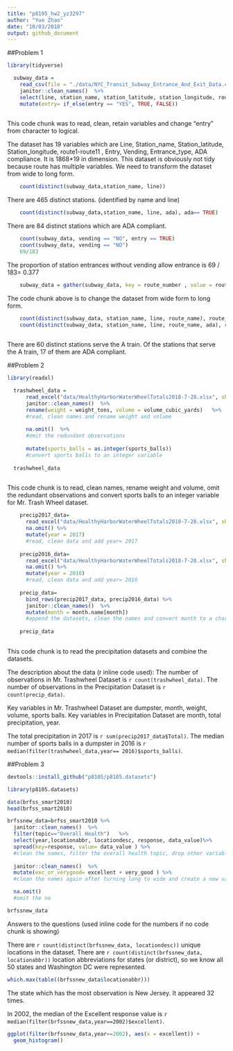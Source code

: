 ```yaml
---
title: "p8105_hw2_yz3297"
author: "Yue Zhao"
date: "10/03/2018"
output: github_document
---
```

##Problem 1
```r
library(tidyverse)

```

```r

  subway_data = 
    read_csv(file = "./data/NYC_Transit_Subway_Entrance_And_Exit_Data.csv") %>%
    janitor::clean_names()  %>%
    select(line, station_name, station_latitude, station_longitude, route1:route11 , entry, vending, entrance_type, ada) %>%
    mutate(entry= if_else(entry == "YES", TRUE, FALSE))
    
``` 

This code chunk was to read, clean, retain variables and change "entry" from character to logical.

The dataset has 19 variables which are Line, Station_name, Station_latitude, Station_longitude, route1-route11 , Entry, Vending, Entrance_type, ADA compliance. 
It is 1868*19 in dimension. This dataset is obviously not tidy because route has multiple variables. We need to transform the dataset from wide to long form.



```r
    count(distinct(subway_data,station_name, line)) 
```

There are 465 distinct stations. (identified by name and line)


```r
    count(distinct(subway_data,station_name, line, ada), ada== TRUE)
```  


There are 84 distinct stations which are ADA compliant.

```r
    count(subway_data, vending == "NO", entry == TRUE)
    count(subway_data, vending == "NO")
    69/183
```   

The proportion of station entrances without vending allow entrance is 69 / 183= 0.377


```r
    subway_data = gather(subway_data, key = route_number , value = route_name, route1:route11)
```

The code chunk above is to change the dataset from wide form to long form. 


```r
    count(distinct(subway_data, station_name, line, route_name), route_name == "A")
    count(distinct(subway_data, station_name, line, route_name, ada), route_name == "A" , ada == TRUE)
    
```

There are 60 distinct stations serve the A train. Of the stations that serve the A train, 17 of them are ADA compliant. 


##Problem 2
```r
library(readxl)

  trashwheel_data = 
      read_excel("data/HealthyHarborWaterWheelTotals2018-7-28.xlsx", sheet = "Mr. Trash Wheel" , range = "A2:N337") %>%
      janitor::clean_names()  %>%
      rename(weight = weight_tons, volume = volume_cubic_yards)   %>%
      #read, clean names and rename weight and volume
      
      na.omit()  %>%
      #omit the redundant observations
    
      mutate(sports_balls = as.integer(sports_balls))
      #convert sports balls to an integer variable
  
  trashwheel_data
      
```

This code chunk is to read, clean names, rename weight and volume, omit the redundant observations and convert sports balls to an integer variable for Mr. Trash Wheel dataset. 


```r
    precip2017_data=
      read_excel("data/HealthyHarborWaterWheelTotals2018-7-28.xlsx", sheet = "2017 Precipitation" , range = "A2:B15") %>%
      na.omit() %>%
      mutate(year = 2017)
      #read, clean data and add year= 2017
      
    precip2016_data=  
      read_excel("data/HealthyHarborWaterWheelTotals2018-7-28.xlsx", sheet = "2016 Precipitation" , range = "A2:B15") %>%
      na.omit() %>% 
      mutate(year = 2016)
      #read, clean data and add year= 2016
      
    precip_data=
      bind_rows(precip2017_data, precip2016_data) %>%
      janitor::clean_names()  %>%
      mutate(month = month.name[month])
      #append the datasets, clean the names and convert month to a character variable
  
    precip_data
   
```

This code chunk is to read the precipitation datasets and combine the datasets. 


The description about the data (r inline code used): The number of observations in Mr. Trashwheel Dataset is `r count(trashwheel_data)`. The number of observations in the Precipitation Dataset is `r count(precip_data)`. 

Key variables in Mr. Trashwheel Dataset are dumpster, month, weight, volume, sports balls. Key variables in Precipitation Dataset are month, total precipitation, year. 

The total precipitation in 2017 is `r sum(precip2017_data$Total)`. The median number of sports balls in a dumpster in 2016 is `r median(filter(trashwheel_data,year== 2016)$sports_balls)`.


##Problem 3

```r
devtools::install_github("p8105/p8105.datasets")

library(p8105.datasets)

data(brfss_smart2010)
head(brfss_smart2010)

brfssnew_data=brfss_smart2010 %>%
  janitor::clean_names()  %>%
  filter(topic=="Overall Health")   %>%
  select(year,locationabbr, locationdesc, response, data_value)%>%
  spread(key=response, value= data_value ) %>%
  #clean the names, filter the overall health topic, drop other variables and turning from long to wide
  
  janitor::clean_names()  %>%
  mutate(exc_or_verygood= excellent + very_good ) %>%
  #clean the names again after turning long to wide and create a new variable

  na.omit()
  #omit the na

brfssnew_data
```


Answers to the questions (used inline code for the numbers if no code chunk is showing)

There are `r count(distinct(brfssnew_data, locationdesc))` unique locations in the dataset.  There are `r count(distinct(brfssnew_data, locationabbr))` location abbreviations for states (or district), so we know all 50 states and Washington DC were represented.  

```r
which.max(table((brfssnew_data$locationabbr)))
```

The state which has the most observation is New Jersey. It appeared 32 times. 

In 2002, the median of the Excellent response value is `r median(filter(brfssnew_data,year==2002)$excellent)`.

```r
ggplot(filter(brfssnew_data,year==2002), aes(x = excellent)) + 
  geom_histogram()
```


